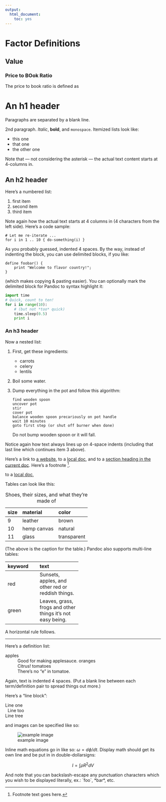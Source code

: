 ```yaml
---
output:
  html_document:
    toc: yes
---
```

# Factor Definitions

## Value

### Price to BOok Ratio

The price to book ratio is defined as

An h1 header
============

Paragraphs are separated by a blank line.

2nd paragraph. *Italic*, **bold**, and `monospace`. Itemized lists
look like:

  * this one
  * that one
  * the other one

Note that --- not considering the asterisk --- the actual text
content starts at 4-columns in.


An h2 header
------------

Here's a numbered list:

 1. first item
 2. second item
 3. third item

Note again how the actual text starts at 4 columns in (4 characters
from the left side). Here's a code sample:

    # Let me re-iterate ...
    for i in 1 .. 10 { do-something(i) }

As you probably guessed, indented 4 spaces. By the way, instead of
indenting the block, you can use delimited blocks, if you like:

~~~
define foobar() {
    print "Welcome to flavor country!";
}
~~~

(which makes copying & pasting easier). You can optionally mark the
delimited block for Pandoc to syntax highlight it:

~~~python
import time
# Quick, count to ten!
for i in range(10):
    # (but not *too* quick)
    time.sleep(0.5)
    print i
~~~



### An h3 header ###

Now a nested list:

 1. First, get these ingredients:

      * carrots
      * celery
      * lentils

 2. Boil some water.

 3. Dump everything in the pot and follow
    this algorithm:

        find wooden spoon
        uncover pot
        stir
        cover pot
        balance wooden spoon precariously on pot handle
        wait 10 minutes
        goto first step (or shut off burner when done)

    Do not bump wooden spoon or it will fall.

Notice again how text always lines up on 4-space indents (including
that last line which continues item 3 above).

Here's a link to [a website](http://foo.bar), to a [local
doc](Page2.html), and to a [section heading in the current
doc](#an-h2-header). Here's a footnote [^1].


[^1]: Footnote text goes here.

to a [local doc](./Sub/Page3_Sub.html),

Tables can look like this:

size  material      color
----  ------------  ------------
9     leather       brown
10    hemp canvas   natural
11    glass         transparent

Table: Shoes, their sizes, and what they're made of

(The above is the caption for the table.) Pandoc also supports
multi-line tables:

--------  -----------------------
keyword   text
--------  -----------------------
red       Sunsets, apples, and
          other red or reddish
          things.

green     Leaves, grass, frogs
          and other things it's
          not easy being.
--------  -----------------------

A horizontal rule follows.

***

Here's a definition list:

apples
  : Good for making applesauce.
oranges
  : Citrus!
tomatoes
  : There's no "e" in tomatoe.

Again, text is indented 4 spaces. (Put a blank line between each
term/definition pair to spread things out more.)

Here's a "line block":

| Line one
|   Line too
| Line tree

and images can be specified like so:

![example image](giphy.gif "A exemplary image")

Inline math equations go in like so: $\omega = d\phi / dt$. Display
math should get its own line and be put in in double-dollarsigns:

$$I = \int \rho R^{2} dV$$

And note that you can backslash-escape any punctuation characters
which you wish to be displayed literally, ex.: \`foo\`, \*bar\*, etc.


